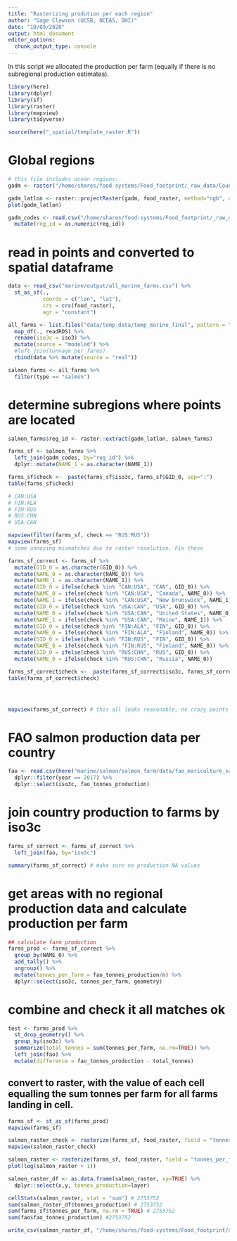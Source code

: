 ```yaml
---
title: "Rasterizing prodution per each region"
author: "Gage Clawson (UCSB, NCEAS, OHI)"
date: "10/09/2020"
output: html_document
editor_options: 
  chunk_output_type: console
---
```



In this script we allocated the production per farm (equally if there is no subregional production estimates). 

```r

library(here)
library(dplyr)
library(sf)
library(raster)
library(mapview)
library(tidyverse)

source(here("_spatial/template_raster.R"))


```


# Global regions

```r

# this file includes ocean regions:
gadm <- raster("/home/shares/food-systems/Food_footprint/_raw_data/Country_regions/gadm36mol_pyfill_10km.tif")

gadm_latlon <- raster::projectRaster(gadm, food_raster, method="ngb", over=TRUE)
plot(gadm_latlon)

gadm_codes <- read.csv("/home/shares/food-systems/Food_footprint/_raw_data/Country_regions/gadm_reg_codes.csv") %>% 
  mutate(reg_id = as.numeric(reg_id))

```

# read in points and converted to spatial dataframe
```r

data <- read_csv("marine/output/all_marine_farms.csv") %>% 
  st_as_sf(., 
           coords = c("lon", "lat"),
           crs = crs(food_raster), 
           agr = "constant") 

all_farms <- list.files("data/temp_data/temp_marine_final", pattern = "rds$", full.names = TRUE) %>% 
  map_df(., readRDS) %>% 
  rename(iso3c = iso3) %>% 
  mutate(source = "modeled") %>% 
  #left_join(tonnage_per_farms)
  rbind(data %>% mutate(source = "real"))

salmon_farms <- all_farms %>%
  filter(type == "salmon")

```


# determine subregions where points are located

```r

salmon_farms$reg_id <- raster::extract(gadm_latlon, salmon_farms) 

farms_sf <- salmon_farms %>%
  left_join(gadm_codes, by="reg_id") %>%
  dplyr::mutate(NAME_1 = as.character(NAME_1)) 

farms_sf$check <-  paste(farms_sf$iso3c, farms_sf$GID_0, sep=":")
table(farms_sf$check)

# CAN:USA
# FIN:ALA
# FIN:RUS
# RUS:CHN
# USA:CAN

mapview(filter(farms_sf, check == "RUS:RUS"))
mapview(farms_sf)
# some annoying mismatches due to raster resolution. Fix these

farms_sf_correct <- farms_sf %>%
  mutate(GID_0 = as.character(GID_0)) %>%
  mutate(NAME_0 = as.character(NAME_0)) %>%
  mutate(NAME_1 = as.character(NAME_1)) %>%
  mutate(GID_0 = ifelse(check %in% "CAN:USA", "CAN", GID_0)) %>%
  mutate(NAME_0 = ifelse(check %in% "CAN:USA", "Canada", NAME_0)) %>%
  mutate(NAME_1 = ifelse(check %in% "CAN:USA", "New Brunswick", NAME_1)) %>%
  mutate(GID_0 = ifelse(check %in% "USA:CAN", "USA", GID_0)) %>%
  mutate(NAME_0 = ifelse(check %in% "USA:CAN", "United States", NAME_0)) %>%
  mutate(NAME_1 = ifelse(check %in% "USA:CAN", "Maine", NAME_1)) %>%
  mutate(GID_0 = ifelse(check %in% "FIN:ALA", "FIN", GID_0)) %>%
  mutate(NAME_0 = ifelse(check %in% "FIN:ALA", "Finland", NAME_0)) %>%
  mutate(GID_0 = ifelse(check %in% "FIN:RUS", "FIN", GID_0)) %>%
  mutate(NAME_0 = ifelse(check %in% "FIN:RUS", "Finland", NAME_0)) %>%
  mutate(GID_0 = ifelse(check %in% "RUS:CHN", "RUS", GID_0)) %>%
  mutate(NAME_0 = ifelse(check %in% "RUS:CHN", "Russia", NAME_0))

farms_sf_correct$check <-  paste(farms_sf_correct$iso3c, farms_sf_correct$GID_0, sep=":")
table(farms_sf_correct$check)




mapview(farms_sf_correct) # this all looks reasonable, no crazy points
```


# FAO salmon production data per country
```r

fao <- read.csv(here("marine/salmon/salmon_farm/data/fao_mariculture_salmon.csv")) %>%
  dplyr::filter(year == 2017) %>%
  dplyr::select(iso3c, fao_tonnes_production)

```


# join country production to farms by iso3c

```r

farms_sf_correct <- farms_sf_correct %>%
  left_join(fao, by="iso3c")

summary(farms_sf_correct) # make sure no production NA values

```

# get areas with no regional production data and calculate production per farm

```r

## calculate farm production
farms_prod <- farms_sf_correct %>%
  group_by(NAME_0) %>%
  add_tally() %>%
  ungroup() %>%
  mutate(tonnes_per_farm = fao_tonnes_production/n) %>%
  dplyr::select(iso3c, tonnes_per_farm, geometry)

```

# combine and check it all matches ok

```r

test <- farms_prod %>%
  st_drop_geometry() %>%
  group_by(iso3c) %>%
  summarize(total_tonnes = sum(tonnes_per_farm, na.rm=TRUE)) %>%
  left_join(fao) %>%
  mutate(difference = fao_tonnes_production - total_tonnes)


```

## convert to raster, with the value of each cell equalling the sum tonnes per farm for all farms landing in cell.

```r

farms_sf <- st_as_sf(farms_prod)
mapview(farms_sf)

salmon_raster_check <- rasterize(farms_sf, food_raster, field = "tonnes_per_farm", fun=sum)
mapview(salmon_raster_check)

salmon_raster <- rasterize(farms_sf, food_raster, field = "tonnes_per_farm", fun=sum, background=0)
plot(log(salmon_raster + 1))

salmon_raster_df <- as.data.frame(salmon_raster, xy=TRUE) %>%
  dplyr::select(x,y, tonnes_production=layer)

cellStats(salmon_raster, stat = "sum") # 2753752
sum(salmon_raster_df$tonnes_production) # 2753752
sum(farms_sf$tonnes_per_farm, na.rm = TRUE) # 2753752
sum(fao$fao_tonnes_production) #2753752

write_csv(salmon_raster_df, "/home/shares/food-systems/Food_footprint/all_food_systems/dataprep/aquaculture/marine/salmon/salmon_farm_updated.csv")

```
